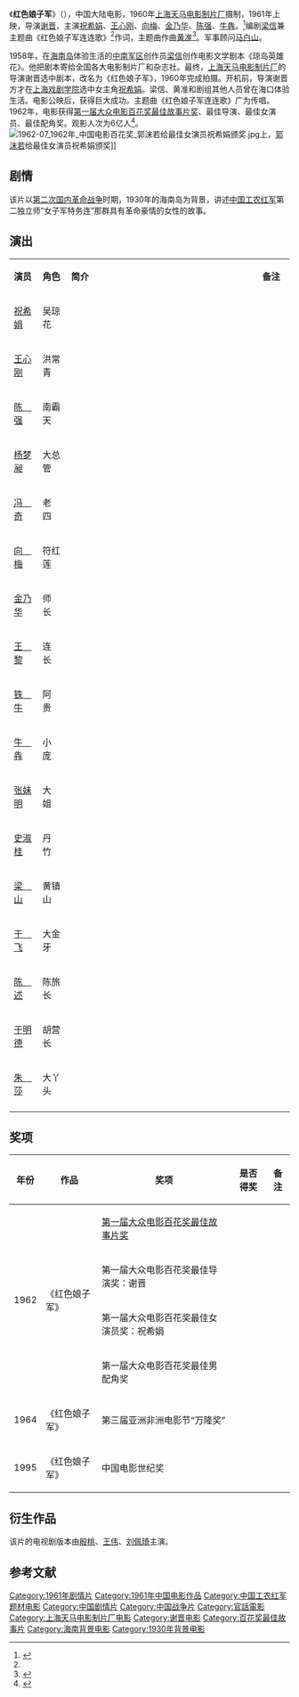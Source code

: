 {{Otheruses|subject=谢晋执导的电影《红色娘子军》，主演祝希娟、王心刚、向梅、金乃华、陈强、牛犇|other=其他同名条目|红色娘子军}}
{{电影信息框
| 片名     = 红色娘子军
| 电影原名 = ''{{lang|en|Red Detachment of Women}}''
| 图像     = 1962-07 1962年 祝希娟在电影红色娘子军.jpg
| 图像说明 = 祝希娟剧照
| 导演     = [[谢晋|谢晋]]
| 监制     = 
| 制片     = 丁里
| 编剧     = 梁信
| 剧本     = 
| 原著     = 
| 主演     = 祝希娟<br>王心刚<br>向梅<br>金乃华<br>陈强<br>牛犇
| 主题曲   = 《红色娘子军连连歌》，曲：[[黄准_(作曲家)|黄准]]，词：梁信
| 片头曲   = 
| 片尾曲   = 
| 配乐     = 龚政明
| 摄影     = 沈西林
| 剪辑     = 韦纯葆
| 制片商   = 
| 发行商   = 
| 上映日期 =1961年（中国大陆）
| 片长     = 90分钟
| 产地     = {{CHNML}}
| 语言     = 普通话
| 预算     = 
| 票房     = 
| 前集     = 
| 续集     = 
}}
《'''红色娘子军'''》（{{lang-en|''Red Detachment of Women''}}），中国大陆电影，1960年[[上海天马电影制片厂|上海天马电影制片厂]]摄制，1961年上映，导演[[谢晋|谢晋]]，主演[[祝希娟|祝希娟]]、[[王心刚|王心刚]]、[[向梅|向梅]]、[[金乃华|金乃华]]、[[陈强_(演员)|陈强]]、[[牛犇|牛犇]]。<ref>{{cite web |url=http://news.hexun.com/2014-02-28/162603042.html |title=《红色娘子军》“练兵舞” 令尼克松“眼花缭乱” |accessdate=2014-03-07|date=2014-02-28 |work=和讯 |archive-url=https://web.archive.org/web/20140307080151/http://news.hexun.com/2014-02-28/162603042.html |archive-date=2014-03-07 |dead-url=yes}}</ref>编剧[[梁信|梁信]]兼主题曲《红色娘子军连连歌》<ref name=aa1/>{{Rp|40}}作词，主题曲作曲[[黄准_(作曲家)|黄准]]<ref>{{cite web|url=http://www.hq.xinhuanet.com/news/2013-09/16/c_117378464.htm|title=电影《红色娘子军》主题歌 红色娘子军军歌|accessdate=2014-03-07|date=2013-09-16|work=新华网|deadurl=yes|archiveurl=https://web.archive.org/web/20150924031558/http://www.hq.xinhuanet.com/news/2013-09/16/c_117378464.htm|archivedate=2015-09-24}}</ref>。军事顾问[[馬白山|马白山]]。

1958年，在[[海南岛|海南岛]]体验生活的[[中南军区|中南军区]]创作员[[梁信|梁信]]创作电影文学剧本《琼岛英雄花》。他把剧本寄给全国各大电影制片厂和杂志社。最终，[[上海天马电影制片厂|上海天马电影制片厂]]的导演谢晋选中剧本，改名为《红色娘子军》，1960年完成拍摄。开机前，导演谢晋方才在[[上海戏剧学院|上海戏剧学院]]选中女主角[[祝希娟|祝希娟]]。梁信、黄准和剧组其他人员曾在海口体验生活。电影公映后，获得巨大成功。主题曲《红色娘子军连连歌》广为传唱。1962年，电影获得[[大众电影百花奖|第一届大众电影百花奖最佳故事片奖]]、最佳导演、最佳女演员、最佳配角奖。观影人次为6亿人<ref name="aa1">{{Cite journal|last = 
|first = 
|author =马若寒
|coauthors = 
|date =2010
|year = 
|month = 
|title =《影片《红色娘子军》拍摄的前前后后》
|journal =湖北档案（现名：档案记忆）
|volume = 
|issue =2010年10期
|pages =39—40
|publisher =湖北省档案局（馆）
|location =湖北省武汉市
|issn =1003-8167
|pmid = 
|doi = 
|bibcode = 
|oclc =
|id = 
|url =https://d.wanfangdata.com.cn/periodical/hbda201010015
|quote=
|language =Zh-hans
}}</ref>{{Rp|39—40}}。
[[File:1962-07_1962年_中国电影百花奖_郭沫若给最佳女演员祝希娟颁奖.jpg|thumb]]上，[[郭沫若|郭沫若]]给最佳女演员祝希娟颁奖]]

==剧情==

该片以[[第二次国内革命战争|第二次国内革命战争]]时期，1930年的海南岛为背景，讲述[[中国工农红军|中国工农红军]]第二独立师“女子军特务连”那群具有革命豪情的女性的故事。

== 演出 ==

{|class="wikitable" width="75%"
|- style="background:cornflowerblue; color:white" align=center
|style="width:5%"|'''演员'''||style="width:5%"|'''角色'''||style="width:60%"|'''简介'''||style="width:10%"|'''备注'''
|-
| [[祝希娟|祝希娟]] || 吴琼花 || ||  
|-
| [[王心刚|王心刚]] || 洪常青 || ||
|- 
| [[陈强_(演员)|陈　强]] || 南霸天 || || 
|-
| [[杨梦昶|杨梦昶]] || 大总管 || || 
|-
| [[冯奇|冯　奇]] || 老　四 || || 
|- 
| [[向梅|向　梅]] || 符红莲 || || 
|- 
| [[金乃华|金乃华]] || 师　长 || || 
|-
| [[王黎|王　黎]] || 连　长|| || 
|-
| [[铁牛_(演员)|铁　牛]] || 阿　贵 || || 
|- 
| [[牛犇|牛　犇]] || 小　庞 || || 
|-
| [[张妹明|张妹明]] || 大　姐 ||   || 
|-
| [[史淑桂|史淑桂]] || 丹　竹 || || 
|- 
| [[梁山_(1906年)|梁　山]] || 黄镇山 || || 
|-
| [[于飞_(1922年)|于　飞]] || 大金牙 || || 
|-
| [[陈述_(演员)|陈　述]] || 陈旅长 || || 
|- 
| [[于明德|于明德]] || 胡营长 || || 
|-
| [[朱莎|朱　莎]] || 大丫头 || || 
|-
|}

==奖项==
{| class="wikitable"
|-
! 年份 !! 作品 !! 奖项 !! 是否得奖 !! 备注
|-
|rowspan="4" | 1962 || rowspan="4" | 《红色娘子军》|| [[大众电影百花奖|第一届大众电影百花奖最佳故事片奖]] ||{{Won}}||
|-
| 第一届大众电影百花奖最佳导演奖：谢晋||{{Won}}|| 
|-
| 第一届大众电影百花奖最佳女演员奖：祝希娟 ||{{Won}}|| 
|-
| 第一届大众电影百花奖最佳男配角奖|| {{Won}} ||  
|-
| 1964 || 《红色娘子军》 || 第三届亚洲非洲电影节“万隆奖” ||{{Won}} ||
|-
| 1995 || 《红色娘子军》 || 中国电影世纪奖 ||{{Won}} ||
|}
==衍生作品==

该片的电视剧版本由[[殷桃|殷桃]]、[[王伟|王伟]]、[[刘佩琦|刘佩琦]]主演。

==参考文献==
{{reflist}}

{{谢晋}}
{{百花奖最佳故事片}}
{{DEFAULTSORT:Hong红}}
[[Category:1961年剧情片|Category:1961年剧情片]]
[[Category:1961年中国电影作品|Category:1961年中国电影作品]]
[[Category:中国工农红军题材电影|Category:中国工农红军题材电影]]
[[Category:中国剧情片|Category:中国剧情片]]
[[Category:中国战争片|Category:中国战争片]]
[[Category:官話電影|Category:官話電影]]
[[Category:上海天马电影制片厂电影|Category:上海天马电影制片厂电影]]
[[Category:谢晋电影|Category:谢晋电影]]
[[Category:百花奖最佳故事片|Category:百花奖最佳故事片]]
[[Category:海南背景电影|Category:海南背景电影]]
[[Category:1930年背景电影|Category:1930年背景电影]]